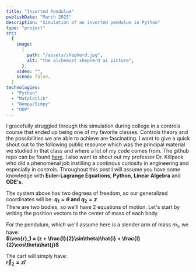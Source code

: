 ```yaml
---
title: "Inverted Pendulum"
publishDate: "March 2025"
description: "Simulation of an inverted pendulum in Python"
type: "project"
src:
  {
    image:
      {
        path: "/assets/shepherd.jpg",
        alt: "the alchemist shepherd ai picture",
      },
    video: "",
    scene: false,
  }
technologies:
  - "Python"
  - "Matplotlib"
  - "Numpy/Simpy"
  - "OOP"
---
```


I gracefully struggled through this simulation during college in a controls course that ended up being one of my favorite classes. Controls theory and the possibilities we are able to achieve are fascinating. I want to give a quick shout out to the following public resource which was the principal material we studied in that class and where a lot of my code comes from. The github repo can be found [here](https://github.com/byu-controlbook/controlbook_public). I also want to shout out my professor Dr. Killpack who did a phenomenal job instilling a continous curiosity in engineering and especially in controls. Throughout this post I will assume you have some knowledge with **Euler-Lagrange Equations**, **Python**, **Linear Algebra** and **ODE's**.

The system above has two degrees of freedom, so our generalized coordinates will be: **$q_1 = \theta$ and $q_2 = z$**  
There are two bodies, so we'll have 2 equations of motion. Let's start by writing the position vectors to the center of mass of each body.

For the pendulum, which we'll assume here is a slender arm of mass $m_1$, we have:  
**$\vec{r}_1 = (z + \frac{l}{2}\sin\theta)\hat{i} + \frac{l}{2}\cos\theta\hat{j}$**

The cart will simply have:  
**$\vec{r}_2 = z\hat{i}$**
